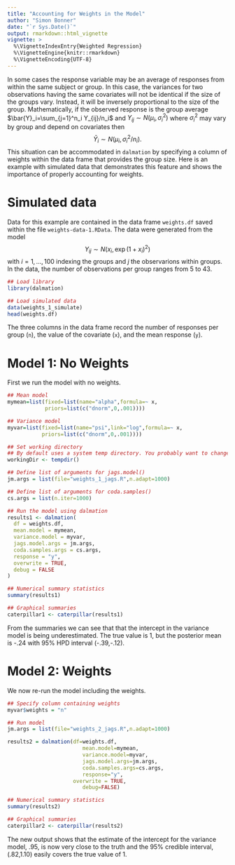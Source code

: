 ```yaml
---
title: "Accounting for Weights in the Model"
author: "Simon Bonner"
date: "`r Sys.Date()`"
output: rmarkdown::html_vignette
vignette: >
  %\VignetteIndexEntry{Weighted Regression}
  %\VignetteEngine{knitr::rmarkdown}
  %\VignetteEncoding{UTF-8}
---
```


In some cases the response variable may be an average of responses from within the same subject or group. In this case, the variances for two observations having the same covariates will not be identical if the size of the groups vary. Instead, it will be inversely proportional to the size of the group. Mathematically, if the observed response is the group average $\bar{Y}_i=\sum_{j=1}^n_i Y_{ij}/n_i$ and $Y_{ij} \sim N(\mu_i,\sigma^2_i)$ where $\sigma^2_i$ may vary by group and depend on covariates then
$$\bar{Y}_i \sim N(\mu_i,\sigma^2_i/n_i).$$
This situation can be accommodated in `dalmation` by specifying a column of weights within the data frame that provides the group size. Here is an example with simulated data that demonstrates this feature and shows the importance of properly accounting for weights. 

# Simulated data
Data for this example are contained in the data frame `weights.df` saved within the file `weights-data-1.RData`. The data were generated from the model
$$Y_{ij} \sim N(x_i,\exp(1+x_i)^2)$$
with $i=1,\ldots,100$ indexing the groups and $j$ the observarions within groups. In the data, the number of observations per group ranges from 5 to 43. 

```r
## Load library
library(dalmation)

## Load simulated data
data(weights_1_simulate)
head(weights.df)
```
The three columns in the data frame record the number of responses per group (`n`), the value of the covariate (`x`), and the mean response (`y`).

# Model 1: No Weights

First we run the model with no weights. 

```r
## Mean model
mymean=list(fixed=list(name="alpha",formula=~ x,
            priors=list(c("dnorm",0,.001))))

## Variance model
myvar=list(fixed=list(name="psi",link="log",formula=~ x,
           priors=list(c("dnorm",0,.001))))

## Set working directory
## By default uses a system temp directory. You probably want to change this.
workingDir <- tempdir()

## Define list of arguments for jags.model()
jm.args = list(file="weights_1_jags.R",n.adapt=1000)

## Define list of arguments for coda.samples()
cs.args = list(n.iter=1000)

## Run the model using dalmation
results1 <- dalmation(
  df = weights.df,
  mean.model = mymean,
  variance.model = myvar,
  jags.model.args = jm.args,
  coda.samples.args = cs.args,
  response = "y",
  overwrite = TRUE,
  debug = FALSE
)

## Numerical summary statistics
summary(results1)

## Graphical summaries
caterpillar1 <- caterpillar(results1)
```

From the summaries we can see that that the intercept in the variance model is being underestimated. The true value is 1, but the posterior mean is -.24 with 95% HPD interval (-.39,-.12). 

# Model 2: Weights

We now re-run the model including the weights.

```r
## Specify column containing weights
myvar$weights = "n"

## Run model
jm.args = list(file="weights_2_jags.R",n.adapt=1000)

results2 = dalmation(df=weights.df,
                        mean.model=mymean,
                        variance.model=myvar,
                        jags.model.args=jm.args,
                        coda.samples.args=cs.args,
                        response="y",
                     overwrite = TRUE,
                        debug=FALSE)

## Numerical summary statistics
summary(results2)

## Graphical summaries
caterpillar2 <- caterpillar(results2)

```

The new output shows that the estimate of the intercept for the variance model, .95, is now very close to the truth and the 95% credible interval, (.82,1.10) easily covers the true value of 1.  
